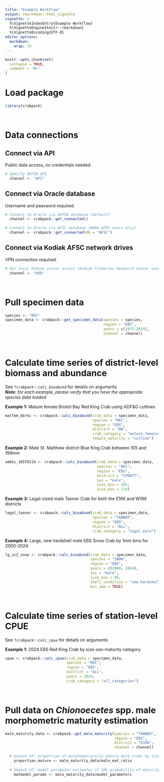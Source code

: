 ```yaml
---
title: "Example Workflow"
output: rmarkdown::html_vignette
vignette: >
  %\VignetteIndexEntry{Example Workflow}
  %\VignetteEngine{knitr::rmarkdown}
  %\VignetteEncoding{UTF-8}
editor_options: 
  markdown: 
    wrap: 72
---
```


```r
knitr::opts_chunk$set(
  collapse = TRUE,
  comment = "#>"
)
```

# Load package

```r
library(crabpack)
```

<br>

# Data connections

## Connect via API

Public data access, no credentials needed.

```r
# Specify AKFIN API 
  channel <- "API"
```

## Connect via Oracle database

Username and password required.

```r
# Connect to Oracle via AKFIN database (default)
  channel <- crabpack::get_connected()

# Connect to Oracle via AFSC database (NOAA AFSC users only)
  channel <- crabpack::get_connected(db = "AFSC")
```

## Connect via Kodiak AFSC network drives

VPN connection required.

```r
# Set local Kodiak server access (Kodiak Fisheries Research Center users only)
  channel <- "KOD"
```

<br>

# Pull specimen data

```r
species <- "RKC"
specimen_data <- crabpack::get_specimen_data(species = species,
                                             region = "EBS",
                                             years = c(1975:2024),
                                             channel = channel)
```

<br>

# Calculate time series of district-level biomass and abundance

See `?crabpack::calc_bioabund` for details on arguments\
***Note:** for each example, please verify that you have the appropriate
species data loaded*

**Example 1:** Mature female Bristol Bay Red King Crab using ADF&G
cutlines

```r
matfem_bbrkc <- crabpack::calc_bioabund(crab_data = specimen_data,
                                        species = "RKC",
                                        region = "EBS",
                                        district = "BB",
                                        crab_category = "mature_female",
                                        female_maturity = "cutline")
```

**Example 2:** Male St. Matthew district Blue King Crab between 105 and
199mm

```r
smbkc_105TO119 <- crabpack::calc_bioabund(crab_data = specimen_data,
                                          species = "BKC",
                                          region = "EBS",
                                          district = "STMATT",
                                          sex = "male",
                                          size_min = 105,
                                          size_max = 119)
```

**Example 3:** Legal-sized male Tanner Crab for both the E166 and W166
districts

```r
legal_tanner <- crabpack::calc_bioabund(crab_data = specimen_data,
                                        species = "TANNER",
                                        region = "EBS",
                                        district = "ALL",
                                        crab_category = "legal_male")
```

**Example 4:** Large, new hardshell male EBS Snow Crab by 1mm bins for
2000-2024

```r
lg_sc2_snow <- crabpack::calc_bioabund(crab_data = specimen_data,
                                       species = "SNOW",
                                       region = "EBS",
                                       years = c(2000, 2024),
                                       sex = "male",
                                       size_min = 95,
                                       shell_condition = "new_hardshell",
                                       bin_1mm = TRUE)
```

<br>

# Calculate time series of station-level CPUE

See `?crabpack::calc_cpue` for details on arguments

**Example 1:** 2024 EBS Red King Crab by size-sex-maturity category

```r
cpue <- crabpack::calc_cpue(crab_data = specimen_data,
                            species = "RKC",
                            region = "EBS",
                            district = "ALL",
                            years = 2024,
                            crab_category = "all_categories")
```

<br>

# Pull data on *Chionoecetes* spp. male morphometric maturity estimation

```r
male_maturity_data <- crabpack::get_male_maturity(species = "TANNER",
                                                  region = "EBS",
                                                  district = "E166",
                                                  channel = channel)

  # Unpack df: proportion of morphometrically mature male crabs by size 
    proportion_mature <- male_maturity_data$male_mat_ratio
  
  # Unpack df: model parameter estimates of 50% probability of maturity at size
    matmodel_params <- male_maturity_data$model_parameters
```

<br>
